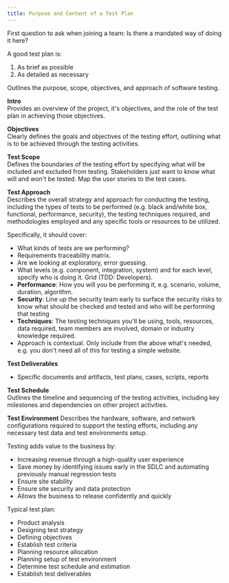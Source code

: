 ```yaml
---
title: Purpose and Content of a Test Plan
---
```


First question to ask when joining a team: Is there a mandated way of doing it here?

A good test plan is:
1. As brief as possible
2. As detailed as necessary

Outlines the purpose, scope, objectives, and approach of software testing.

**Intro**  
Provides an overview of the project, it's objectives, and the role of the test plan in achieving those objectives.

**Objectives**  
Clearly defines the goals and objectives of the testing effort, outlining what is to be achieved through the testing activities.

**Test Scope**  
Defines the boundaries of the testing effort by specifying what will be included and excluded from testing. Stakeholders just want to know what will and won't be tested. Map the user stories to the test cases.

**Test Approach**  
Describes the overall strategy and approach for conducting the testing, including the types of tests to be performed (e.g. black and/white box, functional, performance, security), the testing techniques required, and methodologies employed and any specific tools or resources to be utilized. 

Specifically, it should cover:
- What kinds of tests are we performing? 
- Requirements traceability matrix. 
- Are we looking at exploratory, error guessing. 
- What levels (e.g. component, integration, system) and for each level, specify who is doing it. Grid (TDD: Developers). 
- **Performance**: How you will you be performing it, e.g. scenario, volume, duration, algorithm. 
- **Security**: Line up the security team early to surface the security risks to know what should be checked and tested and who will be performing that testing 
- **Techniques**: The testing techniques you'll be using, tools, resources, data required, team members are involved, domain or industry knowledge required.
- Approach is contextual. Only include from the above what's needed, e.g. you don't need all of this for testing a simple website.

**Test Deliverables**  
- Specific documents and artifacts, test plans, cases, scripts, reports

**Test Schedule**  
Outlines the timeline and sequencing of the testing activities, including key milestones and dependencies on other project activities.

**Test Environment** 
Describes the hardware, software, and network configurations required to
support the testing efforts, including any necessary test data and test
environments setup.

Testing adds value to the business by:
- Increasing revenue through a high-quality user experience
- Save money by identifying issues early in the SDLC and automating previously manual regression tests
- Ensure site stability
- Ensure site security and data protection
- Allows the business to release confidently and quickly

Typical test plan:
- Product analysis
- Designing test strategy
- Defining objectives
- Establish test criteria
- Planning resource allocation
- Planning setup of test environment
- Determine test schedule and estimation
- Establish test deliverables
